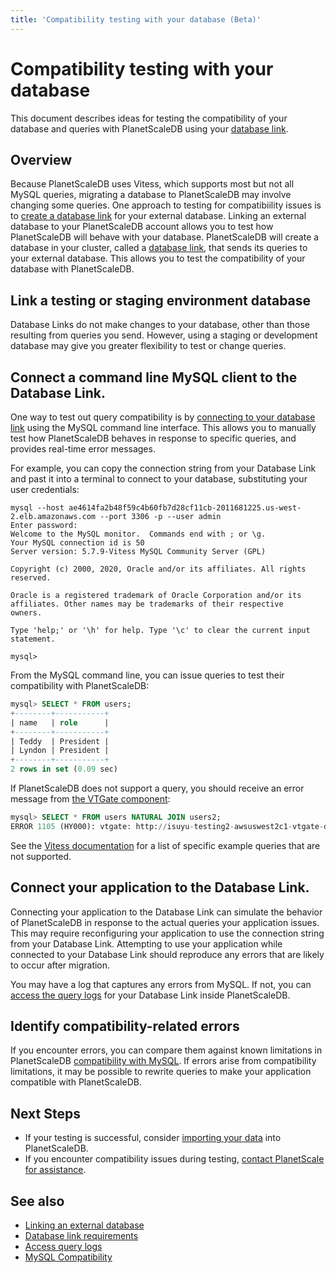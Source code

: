 ```yaml
---
title: 'Compatibility testing with your database (Beta)'
---
```


# Compatibility testing with your database

This document describes ideas for testing the compatibility of your database and queries with PlanetScaleDB using your [database link](database-links).

## Overview

Because PlanetScaleDB uses Vitess, which supports most but not all MySQL queries, migrating a database to PlanetScaleDB may involve changing some queries. One approach to testing for compatibiility issues is to [create a database link](linking-external-database) for your external database. Linking an external database to your PlanetScaleDB account allows you to test how PlanetScaleDB will behave with your database. PlanetScaleDB will create a database in your cluster, called a [database link](database-links), that sends its queries to your external database. This allows you to test the compatibility of your database with PlanetScaleDB.

## Link a testing or staging environment database

Database Links do not make changes to your database, other than those resulting from queries you send. However, using a staging or development database may give you greater flexibility to test or change queries.

## Connect a command line MySQL client to the Database Link.

One way to test out query compatibility is by [connecting to your database link](connecting-to-db) using the MySQL command line interface. This allows you to manually test how PlanetScaleDB behaves in response to specific queries, and provides real-time error messages.

For example, you can copy the connection string from your Database Link and past it into a terminal to connect to your database, substituting your user credentials:

```console
mysql --host ae4614fa2b48f59c4b60fb7d28cf11cb-2011681225.us-west-2.elb.amazonaws.com --port 3306 -p --user admin
Enter password:
Welcome to the MySQL monitor.  Commands end with ; or \g.
Your MySQL connection id is 50
Server version: 5.7.9-Vitess MySQL Community Server (GPL)

Copyright (c) 2000, 2020, Oracle and/or its affiliates. All rights reserved.

Oracle is a registered trademark of Oracle Corporation and/or its
affiliates. Other names may be trademarks of their respective
owners.

Type 'help;' or '\h' for help. Type '\c' to clear the current input statement.

mysql>
```

From the MySQL command line, you can issue queries to test their compatibility with PlanetScaleDB:

```SQL
mysql> SELECT * FROM users;
+--------+-----------+
| name   | role      |
+--------+-----------+
| Teddy  | President |
| Lyndon | President |
+--------+-----------+
2 rows in set (0.09 sec)
```

If PlanetScaleDB does not support a query, you should receive an error message from [the VTGate component](https://vitess.io/docs/concepts/vtgate/):

```SQL
mysql> SELECT * FROM users NATURAL JOIN users2;
ERROR 1105 (HY000): vtgate: http://isuyu-testing2-awsuswest2c1-vtgate-dc3ec064-7df4758dcc-kw6s6:15000/: unsupported: natural join
```

See the [Vitess documentation](https://github.com/vitessio/vitess/edit/master/go/vt/vtgate/planbuilder/testdata/unsupported_cases.txt) for a list of specific example queries that are not supported.

## Connect your application to the Database Link.

Connecting your application to the Database Link can simulate the behavior of PlanetScaleDB in response to the actual queries your application issues. This may require reconfiguring your application to use the connection string from your Database Link. Attempting to use your application while connected to your Database Link should reproduce any errors that are likely to occur after migration.

You may have a log that captures any errors from MySQL. If not, you can [access the query logs](viewing-query-logs) for your Database Link inside PlanetScaleDB.

## Identify compatibility-related errors

If you encounter errors, you can compare them against known limitations in PlanetScaleDB [compatibility with MySQL](mysql-compatibility). If errors arise from compatibility limitations, it may be possible to rewrite queries to make your application compatible with PlanetScaleDB.

## Next Steps

- If your testing is successful, consider [importing your data](importing-data) into PlanetScaleDB.
- If you encounter compatibility issues during testing, [contact PlanetScale for assistance](https://planetscale.com/support).

## See also

- [Linking an external database](linking-external-database)
- [Database link requirements](database-links)
- [Access query logs](viewing-query-logs)
- [MySQL Compatibility](mysql-compatibility)
